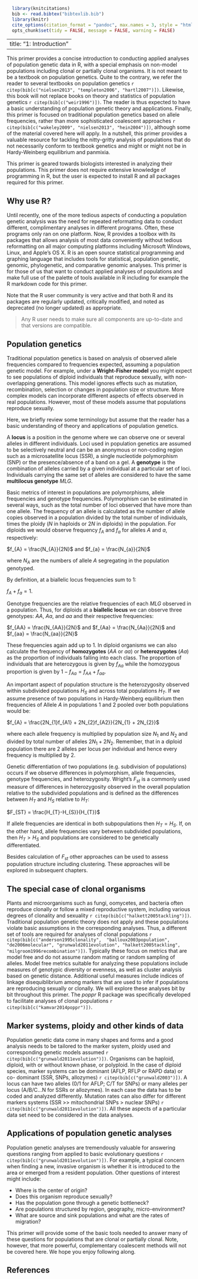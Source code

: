 ```r
  library(knitcitations)
  bib <- read.bibtex("bibtexlib.bib")
  library(knitr)
  cite_options(citation_format = "pandoc", max.names = 3, style = "html", hyperlink = "to.doc")
  opts_chunk$set(tidy = FALSE, message = FALSE, warning = FALSE) 
```
---
title: "1: Introduction"
---

This primer provides a concise introduction to conducting applied analyses of
population genetic data in R, with a special emphasis on non-model populations
including clonal or partially clonal organisms. It is not meant to be a textbook
on population genetics. Quite to the contrary, we refer the reader to several
textbooks on population genetics `r citep(bib[c("nielsen2013", "templeton2006",
"hartl2007")])`. Likewise, this book will not replace books on theory and
statistics of population genetics `r citep(bib[c("weir1996")])`. The reader is
thus expected to have a basic understanding of population genetic theory and
applications. Finally, this primer is focused on traditional population genetics
based on allele frequencies, rather than more sophisticated coalescent
approaches `r citep(bib[c("wakeley2009", "nielsen2013", "hein2004")])`, although
some of the material covered here will apply. In a nutshell, this primer
provides a valuable resource for tackling the nitty-gritty analysis of
populations that do not necessarily conform to textbook genetics and might or
might not be in Hardy-Weinberg equilibrium and panmixia.

This primer is geared towards biologists interested in analyzing their
populations. This primer does not require extensive knowledge of programming in
R, but the user is expected to install R and all packages required for this
primer.

Why use R?
-----

Until recently, one of the more tedious aspects of conducting a population
genetic analysis was the need for repeated reformatting data to conduct
different, complimentary analyses in different programs. Often, these programs
only ran on one platform. Now, R provides a toolbox with its packages that
allows analysis of most data conveniently without tedious reformatting on all
major computing platforms including Microsoft Windows, Linux, and Apple's OS X.
R is an open source statistical programming and graphing language that includes
tools for statistical, population genetic, genomic, phylogenetic, and
comparative genomic analyses. This primer is for those of us that want to
conduct applied analyses of populations and make full use of the palette of
tools available in R including for example the R markdown code for this primer.

Note that the R user community is very active and that both R and its packages
are regularly updated, critically modified, and noted as deprecated (no longer
updated) as appropriate.

> Any R user needs to make sure all components are up-to-date and that versions
> are compatible.

Population genetics
----

Traditional population genetics is based on analysis of observed allele
frequencies compared to frequencies expected, assuming a population genetic
model. For example, under a **Wright-Fisher model** you might expect to see
populations of diploid individuals that reproduce sexually, with non-overlapping
generations. This model ignores effects such as mutation, recombination,
selection or changes in population size or structure. More complex models can
incorporate different aspects of effects observed in real populations. However,
most of these models assume that populations reproduce sexually.

Here, we briefly review some terminology but assume that the reader has a basic
understanding of theory and applications of population genetics.

A **locus** is a position in the genome where we can observe one or several
alleles in different individuals. Loci used in population genetics are assumed
to be selectively neutral and can be an anonymous or non-coding region such as a
microsatellite locus (SSR), a single nucleotide polymorphism (SNP) or the
presence/absence of a band on a gel. A **genotype** is the combination of
alleles carried by a  given individual at a particular set of loci. Individuals
carrying the same set of alleles are considered to have the same **multilocus
genotype** $MLG$.

Basic metrics of interest in populations are polymorphisms, allele frequencies
and genotype frequencies. Polymorphism can be estimated in several ways, such as
the total number of loci observed that have more than one allele. The frequency
of an allele is calculated as the number of allele copies observed in a
population divided by the total number of individuals, times the ploidy ($N$ in
haploids or $2N$ in diploids) in the population. For diploids we would observe
frequency $f_{A}$ and $f_{a}$ for alleles $A$ and $a$, respectively:
 
$f_{A} = \frac{N_{A}}{2N}$ and $f_{a} = \frac{N_{a}}{2N}$

where $N_{A}$ are the numbers of allele $A$ segregating in the population
genotyped.

By definition, at a biallelic locus frequencies sum to 1:

$f_{A} + f_{a} = 1$.

Genotype frequencies are the relative frequencies of each $MLG$ observed in a
population. Thus, for diploids at a **biallelic locus** we can observe three
genotypes: $AA$, $Aa$, and $aa$ and their respective frequencies:

$f_{AA} = \frac{N_{AA}}{2N}$ and $f_{Aa} = \frac{N_{Aa}}{2N}$ and $f_{aa} =
\frac{N_{aa}}{2N}$

These frequencies again add up to 1. In diploid organisms we can also calculate
the frequency of **homozygotes** ($AA$ or $aa$) or **heterozygotes** ($Aa$) as
the proportion of individuals falling into each class. The proportion of
individuals that are heterozygous is given by $f_{Aa}$ while the homozygous
proportion is given by $1-f_{Aa} = f_{AA}+f_{aa}$.

An important aspect of population structure is the heterozygosity observed
within subdivided populations $H_{S}$ and across total populations $H_{T}$. If
we assume presence of two populations in Hardy-Weinberg equilibrium then
frequencies of Allele $A$ in populations 1 and 2 pooled over both populations
would be:

$f_{A} = \frac{2N_{1}f_{A1} + 2N_{2}f_{A2}}{2N_{1} + 2N_{2}}$

where each allele frequency is multiplied by population size $N_{1}$ and $N_{2}$
and divided by total number of alleles $2N_{1} + 2N_{2}$. Remember, that in a
diploid population there are 2 alleles per locus per individual and hence every
frequency is multiplied by 2.

Genetic differentiation of two populations (e.g. subdivision of populations)
occurs if we observe differences in polymorphism, allele frequencies, genotype
frequencies, and heterozygosity. Wright's  $F_{st}$ is a commonly used measure
of differences in heterozygosity observed in the overall population relative to
the subdivided populations and is defined as the differences between $H_{T}$ and
$H_{S}$ relative to $H_{T}$:

$F_{ST} = \frac{H_{T}-H_{S}}{H_{T}}$

If allele frequencies are identical in both subpopulations then $H_{T} = H_{S}$.
If, on the other hand, allele frequencies vary between subdivided populations,
then $H_{T} > H_{S}$ and populations are considered to be genetically
differentiated.

Besides calculation of $F_{st}$  other approaches can be used to assess
population structure including clustering. These approaches will be explored in
subsequent chapters.

The special case of clonal organisms
----

Plants and microorganisms such as fungi, oomycetes, and bacteria often reproduce
clonally or follow a mixed reproductive system, including various degrees of
clonality and sexuality `r citep(bib[c("halkett2005tackling")])`. Traditional
population genetic theory does not apply and these populations violate basic
assumptions in the corresponding analyses. Thus, a different set of tools are
required for analyses of clonal populations `r citep(bib[c("anderson1995clonality", 
"balloux2003population", "de2006molecular",
"grunwald2011evolution", "halkett2005tackling", "milgroom1996recombination")])`.
Typically these focus on metrics that are model free and do not assume random
mating or random sampling of alleles. Model free metrics suitable for analyzing
these populations include measures of genotypic diversity or evenness, as well
as cluster analysis based on genetic distance. Additional useful measures
include indices of linkage disequiblibrium among markers that are used to infer
if populations are reproducing sexually or clonally. We will explore these
analyses bit by bit throughout this primer. The *poppr* R package was
specifically developed to facilitate analyses of clonal populations 
`r citep(bib[c("kamvar2014poppr")])`.

Marker systems, ploidy and other kinds of data
----

Population genetic data come in many shapes and forms and a good analysis needs
to be tailored to the marker system, ploidy used and corresponding genetic
models assumed `r citep(bib[c("grunwald2011evolution")])`. Organisms can be
haploid, diploid, with or without known phase, or polyploid. In the case of
diploid species, marker systems can be dominant (AFLP, RFLP or RAPD data) or co-
dominant (SSR, SNPs, allozymes) `r citep(bib[c("grunwald2003")])`. A locus can
have two alleles (0/1 for AFLP; C/T for SNPs) or many alleles per locus
(A/B/C...N for SSRs or allozymes). In each case the data has to be coded and
analyzed differently. Mutation rates can also differ for different markers
systems (SSR >> mitochondrial SNPs > nuclear SNPs) 
`r citep(bib[c("grunwald2011evolution")])`. All these aspects of a particular data
set need to be considered in the data analyses.

Applications of population genetic analyses
----

Population genetic analyses are tremendously valuable for answering questions
ranging from applied to basic evolutionary questions `r citep(bib[c("grunwald2011evolution")])`. 
For example, a typical concern when
finding a new, invasive organism is whether it is introduced to the area or
emerged from a resident population. Other questions of interest might include:

 - Where is the center of origin?
 - Does this organism reproduce sexually?
 - Has the population gone through a genetic bottleneck?
 - Are populations structured by region, geography, micro-environment?
 - What are source and sink populations and what are the rates of migration?
 
This primer will provide some of the basic tools needed to answer many of these
questions for populations that are clonal or partially clonal. Note, however,
that more powerful, complementary coalescent methods will not be covered here.
We hope you enjoy following along.

References
----------

<!--- ref --->
